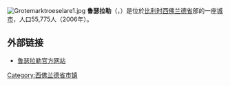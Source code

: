{{Unreferenced|time=2018-08-17T13:52:15+00:00}}
[[File:Grotemarktroeselare1.jpg|thumb]]
'''鲁瑟拉勒'''（{{lang-nl|Roeselare}}，{{lang-fr|Roulers}}）是位於[[比利时|比利时]][[西佛兰德省|西佛兰德省]]部的一座[[城市|城市]]，人口55,775人（2006年）。

==外部链接==
*[http://www.roeselare.be/ 鲁瑟拉勒官方网站]

{{西佛兰德省市区}}

{{Authority control}}
{{DEFAULTSORT:Roeselare}}
{{Belgium-geo-stub}}

[[Category:西佛兰德省市镇|Category:西佛兰德省市镇]]